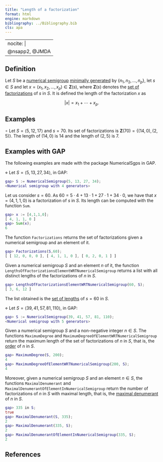 ```yaml
---
title: "Length of a factorization"
format: html
engine: markdown
bibliography: ../Bibliography.bib
cls: apa
---
```


---
nocite: |
  @nsapp2, @JMDA
---

## Definition

Let $S$ be a [numerical semigroup](../Basic-concepts/Numerical-semigroup.qmd) [minimally generated](../Basic-concepts/Minimal-set-of-generators.qmd) by $\{n_1, n_2, \ldots, n_p\}$, let $s \in S$ and let $x = (x_1, x_2, \ldots, x_p) \in \mathbf{Z}(s)$, where $\mathbf{Z}(s)$ denotes the [set of factorizations](../Presentations-NS/Set-of-factorizations.qmd) of $s$ in $S$. It is defined the length of the factorization $x$ as

$$
|x| = x_1 + \cdots + x_p.
$$

## Examples

$\circ$ Let $S = \langle 5, 12, 17 \rangle$ and $s = 70$. Its set of factorizations is $\mathbf{Z}(70) = \{(14, 0), (2,5)\}$. The length of $(14,0)$ is $14$ and the length of $(2,5)$ is $7$.

## Examples with GAP

The following examples are made with the package NumericalSgps in GAP.

$\diamond$ Let $S = \langle 5, 13, 27, 34 \rangle$, in GAP:

``` gap
gap> S := NumericalSemigroup(5, 13, 27, 34);
<Numerical semigroup with 4 generators>
```

Let us consider $s = 60$. As $60 = 5 \cdot 4 + 13 \cdot 1 + 27 \cdot 1 + 34 \cdot 0$, we have that $x = (4, 1, 1, 0)$ is a factorization of $s$ in $S$. Its length can be computed with the function `Sum`.

``` gap
gap> x := [4,1,1,0];
[ 4, 1, 1, 0 ]
gap> Sum(x);
6
```

The function `Factorizations` returns the set of factorizations given a numerical semigroup and an element of it.

``` gap
gap> Factorizations(S,60);
[ [ 12, 0, 0, 0 ], [ 4, 1, 1, 0 ], [ 0, 2, 0, 1 ] ]
```

Given a numerical semigroup $S$ and an element $n$ of it, the function `LengthsOfFactorizationsElementWRTNumericalSemigroup` returns a list with all distinct lengths of the factorizations of $n$ in $S$.

``` gap
gap> LengthsOfFactorizationsElementWRTNumericalSemigroup(60, S);
[ 3, 6, 12 ]
```

The list obtained is the [set of lengths](Set-of-lengths.qmd) of $s = 60$ in $S$.


$\diamond$ Let $S = \langle 39, 41, 57, 81, 110 \rangle$, in GAP:

``` gap
gap> S := NumericalSemigroup(39, 41, 57, 81, 110);
<Numerical semigroup with 5 generators>
```

Given a numerical semigroup $S$ and a non-negative integer $n \in S$. The functions `MaximumDegree` and `MaximumDegreeOfElementWRTNumericalSemigroup` return the maximum length of the set of factorizations of $n$ in $S$, that is, the [order](Order-of-an-element.qmd) of $n$ in $S$.

``` gap
gap> MaximumDegree(S, 200);
4
gap> MaximumDegreeOfElementWRTNumericalSemigroup(200, S);
4
```

Moreover, given a numerical semigroup $S$ and an element $n \in S$, the functions `MaximalDenumerant` and `MaximalDenumerantOfElementInNumericalSemigroup` return the number of factorizations of $n$ in $S$ with maximal length, that is, the [maximal denumerant](Maximal-denumerant-of-an-element.qmd) of $n$ in $S$.

``` gap
gap> 335 in S;
true
gap> MaximalDenumerant(S, 335);
2
gap> MaximalDenumerant(335, S);
2
gap> MaximalDenumerantOfElementInNumericalSemigroup(335, S);
2
```


## References

::: {#refs}

:::
